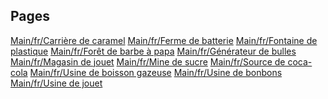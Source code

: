 
== Pages ==
[[Main/fr/Carrière de caramel]]
[[Main/fr/Ferme de batterie]]
[[Main/fr/Fontaine de plastique]]
[[Main/fr/Forêt de barbe à papa]]
[[Main/fr/Générateur de bulles]]
[[Main/fr/Magasin de jouet]]
[[Main/fr/Mine de sucre]]
[[Main/fr/Source de coca-cola]]
[[Main/fr/Usine de boisson gazeuse]]
[[Main/fr/Usine de bonbons]]
[[Main/fr/Usine de jouet]]
